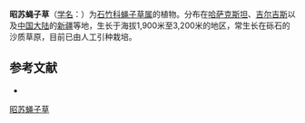 {{Speciesbox
| name = 昭苏蝇子草
| status = 
| status_system = 
| image =
| genus = Silene
| species = pseudotenuis
| authority = Schischk.
}}

'''昭苏蝇子草'''（[[学名|学名]]：{{lang|la|''Silene pseudotenuis''}}）为[[石竹科|石竹科]][[蝇子草属|蝇子草属]]的植物。分布在[[哈萨克斯坦|哈萨克斯坦]]、[[吉尔吉斯斯坦|吉尔吉斯]]以及[[中国大陆|中国大陆]]的[[新疆|新疆]]等地，生长于海拔1,900米至3,200米的地区，常生长在砾石的沙质草原，目前已由人工引种栽培。

== 参考文献 ==
<div class="references-small">
* {{cite web| url =http://www.bioinfo.cn/db05/KmzwSpecies.php?action=view&id=2539| title =昭苏蝇子草| work =《中国高等植物数据库全库》| publisher =中国科学院微生物研究所| author =昆明植物研究所| accessdate =2009-02-23| deadurl =yes| archiveurl =https://web.archive.org/web/20160305082836/http://www.bioinfo.cn/db05/KmzwSpecies.php?action=view&id=2539| archivedate =2016-03-05}}
</div>
{{Taxonbar|from=Q11089000}}

[[Category:蝇子草属|昭苏蝇子草]]


{{植物小作品}}